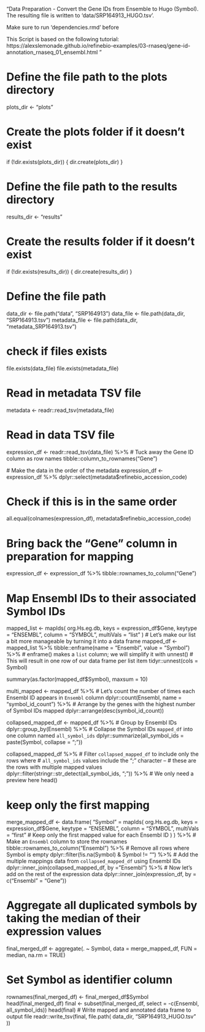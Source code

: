 "Data Preparation - Convert the Gene IDs from Ensemble to Hugo (Symbol).
The resulting file is written to 'data/SRP164913_HUGO.tsv'.

Make sure to run 'dependencies.rmd' before

This Script is based on the following tutorial:
https://alexslemonade.github.io/refinebio-examples/03-rnaseq/gene-id-annotation_rnaseq_01_ensembl.html
"


# Define the file path to the plots directory
plots_dir <- "plots"

# Create the plots folder if it doesn't exist
if (!dir.exists(plots_dir)) {
  dir.create(plots_dir)
}

# Define the file path to the results directory
results_dir <- "results"

# Create the results folder if it doesn't exist
if (!dir.exists(results_dir)) {
  dir.create(results_dir)
}

# Define the file path
data_dir <- file.path("data", "SRP164913")
data_file <- file.path(data_dir, "SRP164913.tsv")
metadata_file <- file.path(data_dir, "metadata_SRP164913.tsv")

# check if files exists
file.exists(data_file)
file.exists(metadata_file)

# Read in metadata TSV file
metadata <- readr::read_tsv(metadata_file)

# Read in data TSV file
expression_df <- readr::read_tsv(data_file) %>%
  # Tuck away the Gene ID column as row names
  tibble::column_to_rownames("Gene")
  
  # Make the data in the order of the metadata
expression_df <- expression_df %>%
  dplyr::select(metadata$refinebio_accession_code)

# Check if this is in the same order
all.equal(colnames(expression_df), metadata$refinebio_accession_code)

# Bring back the "Gene" column in preparation for mapping
expression_df <- expression_df %>%
  tibble::rownames_to_column("Gene")

# Map Ensembl IDs to their associated Symbol IDs
mapped_list <- mapIds(
  org.Hs.eg.db, 
  keys = expression_df$Gene,
  keytype = "ENSEMBL",
  column = "SYMBOL",
  multiVals = "list"
)
# Let's make our list a bit more manageable by turning it into a data frame
mapped_df <- mapped_list %>%
  tibble::enframe(name = "Ensembl", value = "Symbol") %>%
  # enframe() makes a `list` column; we will simplify it with unnest()
  # This will result in one row of our data frame per list item
  tidyr::unnest(cols = Symbol)
  
summary(as.factor(mapped_df$Symbol), maxsum = 10)

multi_mapped <- mapped_df %>%
  # Let's count the number of times each Ensembl ID appears in `Ensembl` column
  dplyr::count(Ensembl, name = "symbol_id_count") %>%
  # Arrange by the genes with the highest number of Symbol IDs mapped
  dplyr::arrange(desc(symbol_id_count))

collapsed_mapped_df <- mapped_df %>%
  # Group by Ensembl IDs
  dplyr::group_by(Ensembl) %>%
  # Collapse the Symbol IDs `mapped_df` into one column named `all_symbol_ids`
  dplyr::summarize(all_symbol_ids = paste(Symbol, collapse = ";"))
  
collapsed_mapped_df %>%
  # Filter `collapsed_mapped_df` to include only the rows where
  # `all_symbol_ids` values include the ";" character --
  # these are the rows with multiple mapped values
  dplyr::filter(stringr::str_detect(all_symbol_ids, ";")) %>%
  # We only need a preview here
  head()
  
# keep only the first mapping
merge_mapped_df <- data.frame(
  "Symbol" = mapIds(
    org.Hs.eg.db,
    keys = expression_df$Gene,
    keytype = "ENSEMBL",
    column = "SYMBOL",
    multiVals = "first" # Keep only the first mapped value for each Ensembl ID
  )
) %>%
  # Make an `Ensembl` column to store the rownames
  tibble::rownames_to_column("Ensembl") %>%
  # Remove all rows where Symbol is empty
  dplyr::filter(!is.na(Symbol) & Symbol != "") %>%
  # Add the multiple mappings data from `collapsed_mapped_df` using Ensembl IDs
  dplyr::inner_join(collapsed_mapped_df, by = "Ensembl") %>%
  # Now let's add on the rest of the expression data
  dplyr::inner_join(expression_df, by = c("Ensembl" = "Gene"))
  
# Aggregate all duplicated symbols by taking the median of their expression values
final_merged_df <- aggregate(. ~ Symbol, data = merge_mapped_df, FUN = median, na.rm = TRUE)

# Set Symbol as identifier column
rownames(final_merged_df) <- final_merged_df$Symbol
head(final_merged_df)
final <- subset(final_merged_df, select = -c(Ensembl, all_symbol_ids))
head(final)
# Write mapped and annotated data frame to output file
readr::write_tsv(final, file.path(
  data_dir,
  "SRP164913_HUGO.tsv"
))

